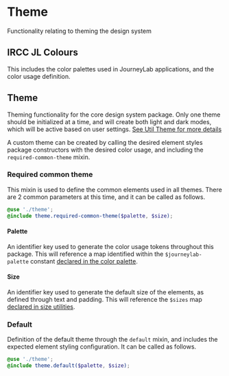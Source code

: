 
<Meta title="Core/Theme" />

# Theme

Functionality relating to theming the design system

## IRCC JL Colours

This includes the color palettes used in JourneyLab applications, and the color usage definition.

## Theme

Theming functionality for the core design system package. Only one theme should be initialized at a time, and will create both light and dark modes, which will be active based on user settings. [See Util Theme for more details](../util/theme.md)

A custom theme can be created by calling the desired element styles package constructors with the desired color usage, and including the `required-common-theme` mixin.

### Required common theme

This mixin is used to define the common elements used in all themes. There are 2 common parameters at this time, and it can be called as follows.

```scss
@use './theme';
@include theme.required-common-theme($palette, $size);
```

#### Palette

An identifier key used to generate the color usage tokens throughout this package. This will reference a map identified within the `$journeylab-palette` constant [declared in the color palette](./_ircc-jl-colors.scss).

#### Size

An identifier key used to generate the default size of the elements, as defined through text and padding. This will reference the `$sizes` map [declared in size utilities](../util/_size.scss).

### Default

Definition of the default theme through the `default` mixin, and includes the expected element styling configuration. It can be called as follows.

```scss
@use './theme';
@include theme.default($palette, $size);
```
